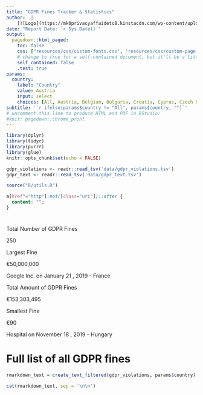 ```yaml
---
title: "GDPR Fines Tracker & Statistics"
author:  |
    [![Logo](https://mk0privacyaffaidetc8.kinstacdn.com/wp-content/uploads/2019/10/PrivacyAffairs-Logo-SVG.svg)](https://www.privacyaffairs.com/)
date: "Report Date: `r Sys.Date()`"
output:
  pagedown::html_paged:
    toc: false
    css: ["resources/css/custom-fonts.css", "resources/css/custom-page.css", "resources/css/custom.css"]
    # change to true for a self-contained document, but it'll be a litte slower for Pandoc to render
    self_contained: false
    .test: true
params:
  country: 
    label: "Country" 
    value: Austria
    input: select
    choices: [All, Austria, Belgium, Bulgaria, Croatia, Cyprus, Czech Republic, Denmark, France, Germany, Greece, Hungary, Iceland, Italy, Latvia, Lithuania, Malta, Netherlands, Norway, Poland, Portugal, Romania, Slovakia, Spain, Sweden, United Kingdom]
subtitle: '`r ifelse(params$country != "All", params$country, "")`'
# uncomment this line to produce HTML and PDF in RStudio:
#knit: pagedown::chrome_print
---
```


```r
library(dplyr)
library(tidyr)
library(purrr)
library(glue)
knitr::opts_chunk$set(echo = FALSE)

gdpr_violations <- readr::read_tsv('data/gdpr_violations.tsv')
gdpr_text <- readr::read_tsv('data/gdpr_text.tsv')

source("R/utils.R")

```

```css
a[href^="http"]:not([class="uri"])::after {
  content: "";
}
```

# {-}

<!-- https://bookdown.org/yihui/rmarkdown-cookbook/custom-blocks.html -->
::::: {.dashboard__wrapper}
:::: {.dashboard__wrapper--left}

::: {.head}
Total Number of GDPR Fines
:::
::: {.number}
250
:::

::: {.head}
Largest Fine
:::
::: {.number}
€50,000,000
:::
::: {.subhead}
<span>Google Inc.</span> on January 21 , 2019 - France 
::: 


::::
:::: {.dashboard__wrapper--right}

::: {.head}
Total Amount of GDPR Fines
:::
::: {.number}
€153,303,495
:::

::: {.head}
Smallest Fine
:::
::: {.number}
€90
:::
::: {.subhead}
<span>Hospital</span> on November 18 , 2019 - Hungary
:::

::::
:::::

# Full list of all GDPR fines {-}

```r

rmarkdown_text = create_text_filtered(gdpr_violations, params$country)

cat(rmarkdown_text, sep = '\n\n')
```
